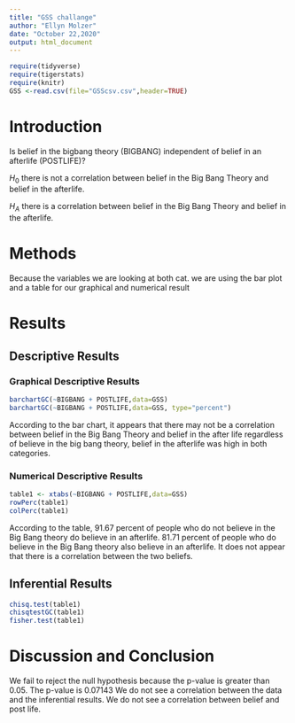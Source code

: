 ```yaml
---
title: "GSS challange"
author: "Ellyn Molzer"
date: "October 22,2020"
output: html_document
---
```


```r
require(tidyverse)
require(tigerstats)
require(knitr)
GSS <-read.csv(file="GSScsv.csv",header=TRUE)
```

# Introduction

<!--In this section you explain what you are trying to show.  Where did the data come from?  What is the research or other question you are trying to answer?.  If you skimp in this section expect to be marked down in your grade. Paint a picture of the project a couple of paragraphs is expected!-->

Is belief in the bigbang theory (BIGBANG) independent of belief in an afterlife (POSTLIFE)?

$H_0$ there is not a correlation between belief in the Big Bang Theory and belief in the afterlife.     

$H_A$ there is a correlation between belief in the Big Bang Theory and belief in the afterlife.   

# Methods

<!--Decide on your methods:  use "variable analysis" or other appropriate descriptors.  Make sure to choose at least one graphical method and at least one numerical method. Discuss what data manipulations may be needed for example subsetting or other binning procedures and what sort of graphical displays and inferential tools will be used!-->

Because the variables we are looking at both cat. we are using the bar plot and a table for our graphical and numerical result 


# Results

<!--Divide this section into two sub-sections:  One for your descriptive  results and one for your inferential results.!-->

## Descriptive Results

### Graphical Descriptive Results
```r
barchartGC(~BIGBANG + POSTLIFE,data=GSS)
barchartGC(~BIGBANG + POSTLIFE,data=GSS, type="percent")

```
<!--Graphical results here.  Make sure to show your code.  Provide appropriate labels for axes, giving units if possible, and provide a good title for the graph, too.  Use the graphical results to describe the patterns if any that exist in the data as focused toward the research question. Bottom line is to explain the features of the graph that are relevant to conforming or departing to what is expected by your null hypothesis !-->

According to the bar chart, it appears that there may not be a correlation between belief in the Big Bang Theory and belief in the after life regardless of believe in the big bang theory, belief in the afterlife was high in both categories. 


### Numerical Descriptive Results

```r
table1 <- xtabs(~BIGBANG + POSTLIFE,data=GSS)
rowPerc(table1)
colPerc(table1)
``` 
<!--Numerical results go here. Use the numerical results to describe the patterns if any that exist in the data as focused toward the research question!-->


According to the table, 91.67 percent of people who do not believe in the Big Bang theory do believe in an afterlife. 81.71 percent of people who do believe in the Big Bang theory also believe in an afterlife. It does not appear that there is a correlation between the two beliefs. 


## Inferential Results
```r
chisq.test(table1)
chisqtestGC(table1)
fisher.test(table1)
```
<!--State hypothesis clearly.  Make sure your discussion of the inferential test covers all the aspects that the test output produces, such as test statistic, p-value etc.  Make a decision about the null hypothesis, explain the assumptions on which the selected test/procedure was based, and why the chosen procedure satisfys the assumptions and is appropriate to answer the research question!-->


# Discussion and Conclusion

We fail to reject the null hypothesis because the p-value is greater than 0.05. The p-value is 0.07143 We do not see a correlation between the data and the inferential results. We do not see a correlation between belief and post life. 


<!--Discussion and conclusion here.  If you found a relationship be sure to consider whether the relationship occurs because one of the variavbles causes the other, or whether they perhasps are related for some other reason.  Watch the chapter 6 videos from the GeorgeTown videos collection.!-->
